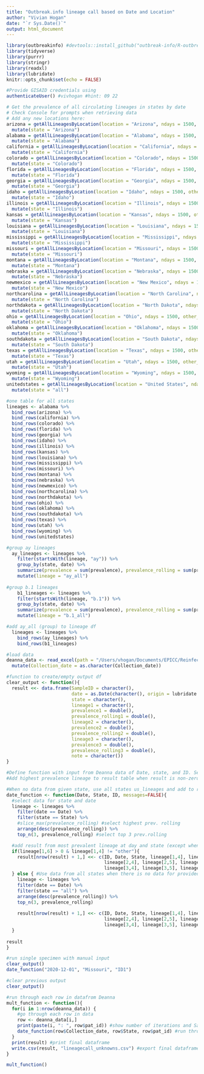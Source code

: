 ---
title: "Outbreak.info lineage call based on Date and Location"
author: "Vivian Hogan"
date: "`r Sys.Date()`"
output: html_document
---

```{r setup, include=FALSE}
library(outbreakinfo) #devtools::install_github("outbreak-info/R-outbreak-info")
library(tidyverse)
library(purrr)
library(stringr)
library(readxl)
library(lubridate)
knitr::opts_chunk$set(echo = FALSE)

#Provide GISAID credentials using 
authenticateUser() #vivhogan #hint: 09 22
```
```{r}
# Get the prevalence of all circulating lineages in states by date
# Check Console for prompts when retrieving data
# Add any new locations here:
arizona = getAllLineagesByLocation(location = "Arizona", ndays = 1500, other_threshold = 0.005) %>%
  mutate(state = "Arizona")
alabama = getAllLineagesByLocation(location = "Alabama", ndays = 1500, other_threshold = 0.005) %>%
  mutate(state = "Alabama")
california = getAllLineagesByLocation(location = "California", ndays = 1500, other_threshold = 0.005) %>%
  mutate(state = "California")
colorado = getAllLineagesByLocation(location = "Colorado", ndays = 1500, other_threshold = 0.005) %>%
  mutate(state = "Colorado")
florida = getAllLineagesByLocation(location = "Florida", ndays = 1500, other_threshold = 0.005) %>%
  mutate(state = "Florida")
georgia = getAllLineagesByLocation(location = "Georgia", ndays = 1500, other_threshold = 0.005) %>%
  mutate(state = "Georgia")
idaho = getAllLineagesByLocation(location = "Idaho", ndays = 1500, other_threshold = 0.005) %>%
  mutate(state = "Idaho")
illinois = getAllLineagesByLocation(location = "Illinois", ndays = 1500, other_threshold = 0.005) %>%
  mutate(state = "Illinois")
kansas = getAllLineagesByLocation(location = "Kansas", ndays = 1500, other_threshold = 0.005) %>%
  mutate(state = "Kansas")
louisiana = getAllLineagesByLocation(location = "Louisiana", ndays = 1500, other_threshold = 0.005) %>%
  mutate(state = "Louisiana")
mississippi = getAllLineagesByLocation(location = "Mississippi", ndays = 1500, other_threshold = 0.005) %>%
  mutate(state = "Mississippi")
missouri = getAllLineagesByLocation(location = "Missouri", ndays = 1500, other_threshold = 0.005) %>%
  mutate(state = "Missouri")
montana = getAllLineagesByLocation(location = "Montana", ndays = 1500, other_threshold = 0.005) %>%
  mutate(state = "Montana")
nebraska = getAllLineagesByLocation(location = "Nebraska", ndays = 1500, other_threshold = 0.005) %>%
  mutate(state = "Nebraska")
newmexico = getAllLineagesByLocation(location = "New Mexico", ndays = 1500, other_threshold = 0.005) %>%
  mutate(state = "New Mexico")
northcarolina = getAllLineagesByLocation(location = "North Carolina", ndays = 1500, other_threshold = 0.005) %>%
  mutate(state = "North Carolina")
northdakota = getAllLineagesByLocation(location = "North Dakota", ndays = 1500, other_threshold = 0.005) %>%
  mutate(state = "North Dakota")
ohio = getAllLineagesByLocation(location = "Ohio", ndays = 1500, other_threshold = 0.005) %>%
  mutate(state = "Ohio")
oklahoma = getAllLineagesByLocation(location = "Oklahoma", ndays = 1500, other_threshold = 0.005) %>%
  mutate(state = "Oklahoma")
southdakota = getAllLineagesByLocation(location = "South Dakota", ndays = 1500, other_threshold = 0.005) %>%
  mutate(state = "South Dakota")
texas = getAllLineagesByLocation(location = "Texas", ndays = 1500, other_threshold = 0.005) %>%
  mutate(state = "Texas")
utah = getAllLineagesByLocation(location = "Utah", ndays = 1500, other_threshold = 0.005) %>%
  mutate(state = "Utah")
wyoming = getAllLineagesByLocation(location = "Wyoming", ndays = 1500, other_threshold = 0.005) %>%
  mutate(state = "Wyoming")
unitedstates = getAllLineagesByLocation(location = "United States", ndays = 1500, other_threshold = 0.005) %>%
  mutate(state = "all")
```
```{r}

#one table for all states
lineages <- alabama %>%
  bind_rows(arizona) %>%
  bind_rows(california) %>%
  bind_rows(colorado) %>%
  bind_rows(florida) %>%
  bind_rows(georgia) %>%
  bind_rows(idaho) %>%
  bind_rows(illinois) %>%
  bind_rows(kansas) %>%
  bind_rows(louisiana) %>%
  bind_rows(mississippi) %>%
  bind_rows(missouri) %>%
  bind_rows(montana) %>%
  bind_rows(nebraska) %>%
  bind_rows(newmexico) %>%
  bind_rows(northcarolina) %>%
  bind_rows(northdakota) %>%
  bind_rows(ohio) %>%
  bind_rows(oklahoma) %>%
  bind_rows(southdakota) %>%
  bind_rows(texas) %>%
  bind_rows(utah) %>%
  bind_rows(wyoming) %>%
  bind_rows(unitedstates)

#group ay lineages
  ay_lineages <- lineages %>%
    filter(startsWith(lineage, "ay")) %>%
    group_by(state, date) %>%
    summarize(prevalence = sum(prevalence), prevalence_rolling = sum(prevalence_rolling)) %>%
    mutate(lineage = "ay_all")
  
#group b.1 lineages
    b1_lineages <- lineages %>%
    filter(startsWith(lineage, "b.1")) %>%
    group_by(state, date) %>%
    summarize(prevalence = sum(prevalence), prevalence_rolling = sum(prevalence_rolling)) %>%
    mutate(lineage = "b.1_all")

#add ay_all (group) to lineage df  
  lineages <- lineages %>%
    bind_rows(ay_lineages) %>%
    bind_rows(b1_lineages)


```
```{r}
#load data
deanna_data <- read_excel(path = "/Users/vhogan/Documents/EPICC/Reinfects/collection_dates_unknowns.xlsx") %>%
  mutate(Collection_date = as.character(Collection_date))

```

```{r}
#function to create/empty output df
clear_output <- function(){
  result <<- data.frame(SampleID = character(),
                        date = as.Date(character(), origin = lubridate::origin),
                        state = character(),
                        lineage1 = character(),
                        prevalence1 = double(),
                        prevalence_rolling1 = double(),
                        lineage2 = character(),
                        prevalence2 = double(),
                        prevalence_rolling2 = double(),
                        lineage3 = character(),
                        prevalence3 = double(),
                        prevalence_rolling3 = double(),
                        note = character())
}
```

```{r}
#Define function with input from Deanna data of Date, state, and ID. Select entries from table with matching date and state and select max prevalence_rolling
#Add highest prevalence lineage to result table when result is non-zero prevalence and not lineage of 'other'

#When no data from given state, use all states us_lineages and add to result table with indication "Prevalence from all states"
date_function <- function(Date, State, ID, messages=FALSE){
  #select data for state and date
  lineage <- lineages %>%
    filter(date == Date) %>%
    filter(state == State) %>% 
    #slice_max(prevalence_rolling) #select highest prev. rolling
    arrange(desc(prevalence_rolling)) %>%
    top_n(3, prevalence_rolling) #select top 3 prev.rolling

  #add result from most prevalent lineage at day and state (except when no data, or lineage call of other)
  if(lineage[1,6] > 0 & lineage[1,4] != "other"){
    result[nrow(result) + 1,] <<- c(ID, Date, State, lineage[1,4], lineage[1,5], lineage[1,6], #top result
                                    lineage[2,4], lineage[2,5], lineage[2,6],                  #2nd result
                                    lineage[3,4], lineage[3,5], lineage[3,6], "")              #3rd result
  } else { #Use data from all states when there is no data for provided states or "other"
    lineage <- lineages %>%
    filter(date == Date) %>%
    filter(state == "all") %>% 
    arrange(desc(prevalence_rolling)) %>%
    top_n(3, prevalence_rolling)
    
    result[nrow(result) + 1,] <<- c(ID, Date, State, lineage[1,4], lineage[1,5], lineage[1,6],
                                    lineage[2,4], lineage[2,5], lineage[2,6],
                                    lineage[3,4], lineage[3,5], lineage[3,6], "Prevalence from all states")
  }
  
result
}
```
```{r}
#run single specimen with manual input
clear_output()
date_function("2020-12-01", "Missouri", "ID1")
```
```{r}
#clear previous output
clear_output()

#run through each row in datafrom Deanna
mult_function <- function(){
  for(i in 1:nrow(deanna_data)) {
    #go through each row in data
    row <- deanna_data[i,] 
    print(paste(i, ": ", row$pat_id)) #show number of iterations and Sample ID (to show user that function is running)
    date_function(row$Collection_date, row$State, row$pat_id) #run through lineage by date function
  }
  print(result) #print final dataframe
  write.csv(result, "lineagecall_unknowns.csv") #export final dataframe
}

mult_function()
```




